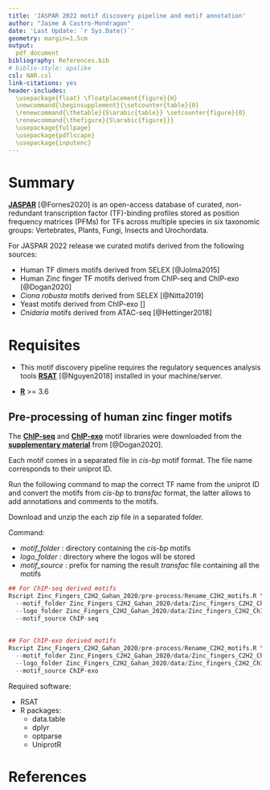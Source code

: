 ```yaml
---
title: 'JASPAR 2022 motif discovery pipeline and motif annotation'
author: "Jaime A Castro-Mondragon"
date: 'Last Update: `r Sys.Date()`'
geometry: margin=1.5cm
output: 
  pdf_document
bibliography: References.bib
# biblio-style: apalike
csl: NAR.csl
link-citations: yes
header-includes: 
  \usepackage{float} \floatplacement{figure}{H} 
  \newcommand{\beginsupplement}{\setcounter{table}{0}
  \renewcommand{\thetable}{S\arabic{table}} \setcounter{figure}{0}
  \renewcommand{\thefigure}{S\arabic{figure}}}
  \usepackage{fullpage}
  \usepackage{pdflscape}
  \usepackage{inputenc} 
---
```


# Summary 

[**JASPAR**](http://jaspar.genereg.net) [@Fornes2020] is an open-access database of curated, non-redundant 
transcription factor (TF)-binding profiles stored as position frequency matrices 
(PFMs) for TFs across multiple species in six taxonomic groups: Vertebrates, Plants,
Fungi, Insects and Urochordata.


For JASPAR 2022 release we curated motifs derived from the following sources:

  - Human TF dimers motifs derived from SELEX [@Jolma2015]
  - Human Zinc finger TF motifs derived from ChIP-seq and ChIP-exo [@Dogan2020]
  - *Ciona robusta* motifs derived from SELEX [@Nitta2019]
  - Yeast motifs derived from ChIP-exo []
  - *Cnidaria* motifs derived from ATAC-seq [@Hettinger2018]


# Requisites

- This motif discovery pipeline requires the regulatory sequences analysis tools [**RSAT**](http://rsat-tagc.univ-mrs.fr/rsat/) [@Nguyen2018] installed in your machine/server.

- [**R**](https://www.r-project.org/) >= 3.6 



## Pre-processing of human zinc finger motifs

The [**ChIP-seq**](https://www.biorxiv.org/content/biorxiv/early/2020/06/16/630756/DC9/embed/media-9.zip?download=true) and [**ChIP-exo**](https://www.biorxiv.org/content/biorxiv/early/2020/06/16/630756/DC10/embed/media-10.zip?download=true) motif libraries were downloaded from the 
[**supplementary material**](https://www.biorxiv.org/content/10.1101/630756v4.supplementary-material) from [@Dogan2020].

Each motif comes in a separated file in *cis-bp* motif format. The file name corresponds
to their uniprot ID.

Run the following command to map the correct TF name from the uniprot ID and convert
the motifs from *cis-bp* to *transfac* format, the latter allows to add annotations
and comments to the motifs.

Download and unzip the each zip file in a separated folder.


Command: 

- *motif_folder* : directory containing the *cis-bp* motifs
- *logo_folder*  : directory where the logos will be stored
- *motif_source* : prefix for naming the result *transfac* file containing all the motifs

```r

## For ChIP-seq derived motifs
Rscript Zinc_Fingers_C2H2_Gahan_2020/pre-process/Rename_C2H2_motifs.R \
  --motif_folder Zinc_Fingers_C2H2_Gahan_2020/data/Zinc_fingers_C2H2_ChIP-seq \
  --logo_folder Zinc_Fingers_C2H2_Gahan_2020/data/Zinc_fingers_C2H2_ChIP-seq/Logos \
  --motif_source ChIP-seq
  
  
## For ChIP-exo derived motifs
Rscript Zinc_Fingers_C2H2_Gahan_2020/pre-process/Rename_C2H2_motifs.R \
  --motif_folder Zinc_Fingers_C2H2_Gahan_2020/data/Zinc_fingers_C2H2_ChIP-exo \
  --logo_folder Zinc_Fingers_C2H2_Gahan_2020/data/Zinc_fingers_C2H2_ChIP-exo/Logos \
  --motif_source ChIP-exo

```

Required software:

  - RSAT
  - R packages:
    - data.table
    - dplyr
    - optparse
    - UniprotR


\pagebreak
# References
